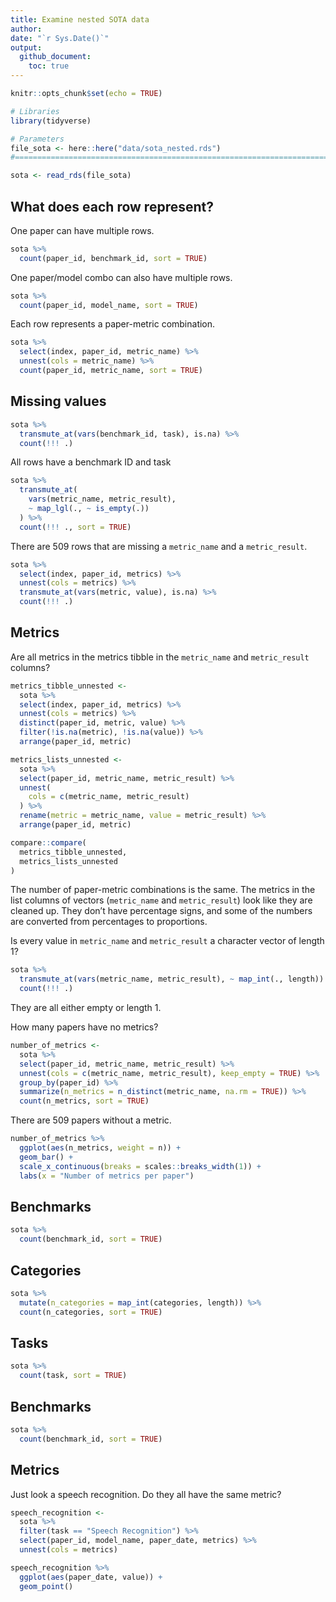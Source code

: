 ```yaml
---
title: Examine nested SOTA data
author: 
date: "`r Sys.Date()`"
output: 
  github_document:
    toc: true
---
```


```r
knitr::opts_chunk$set(echo = TRUE)
```

```r
# Libraries
library(tidyverse)

# Parameters
file_sota <- here::here("data/sota_nested.rds")
#===============================================================================

sota <- read_rds(file_sota)
```

## What does each row represent?

One paper can have multiple rows.

```r
sota %>% 
  count(paper_id, benchmark_id, sort = TRUE)
```

One paper/model combo can also have multiple rows.

```r
sota %>% 
  count(paper_id, model_name, sort = TRUE)
```

Each row represents a paper-metric combination.  

```r
sota %>% 
  select(index, paper_id, metric_name) %>% 
  unnest(cols = metric_name) %>% 
  count(paper_id, metric_name, sort = TRUE)
```

## Missing values

```r
sota %>% 
  transmute_at(vars(benchmark_id, task), is.na) %>% 
  count(!!! .)
```

All rows have a benchmark ID and task

```r
sota %>% 
  transmute_at(
    vars(metric_name, metric_result), 
    ~ map_lgl(., ~ is_empty(.))
  ) %>% 
  count(!!! ., sort = TRUE)
```

There are 509 rows that are missing a `metric_name` and a `metric_result`.

```r
sota %>% 
  select(index, paper_id, metrics) %>% 
  unnest(cols = metrics) %>% 
  transmute_at(vars(metric, value), is.na) %>% 
  count(!!! .)
```

## Metrics

Are all metrics in the metrics tibble in the `metric_name` and `metric_result` columns?

```r
metrics_tibble_unnested <-
  sota %>% 
  select(index, paper_id, metrics) %>% 
  unnest(cols = metrics) %>% 
  distinct(paper_id, metric, value) %>% 
  filter(!is.na(metric), !is.na(value)) %>% 
  arrange(paper_id, metric)

metrics_lists_unnested <-
  sota %>% 
  select(paper_id, metric_name, metric_result) %>% 
  unnest(
    cols = c(metric_name, metric_result)
  ) %>% 
  rename(metric = metric_name, value = metric_result) %>% 
  arrange(paper_id, metric)

compare::compare(
  metrics_tibble_unnested, 
  metrics_lists_unnested
)
```

The number of paper-metric combinations is the same. The metrics in the list columns of vectors (`metric_name` and `metric_result`) look like they are cleaned up. They don't have percentage signs, and some of the numbers are converted from percentages to proportions. 

Is every value in `metric_name` and `metric_result` a character vector of length 1?

```r
sota %>% 
  transmute_at(vars(metric_name, metric_result), ~ map_int(., length)) %>% 
  count(!!! .)
```

They are all either empty or length 1.

How many papers have no metrics?

```r
number_of_metrics <-
  sota %>% 
  select(paper_id, metric_name, metric_result) %>% 
  unnest(cols = c(metric_name, metric_result), keep_empty = TRUE) %>% 
  group_by(paper_id) %>% 
  summarize(n_metrics = n_distinct(metric_name, na.rm = TRUE)) %>% 
  count(n_metrics, sort = TRUE)
```

There are 509 papers without a metric. 

```r
number_of_metrics %>% 
  ggplot(aes(n_metrics, weight = n)) +
  geom_bar() +
  scale_x_continuous(breaks = scales::breaks_width(1)) +
  labs(x = "Number of metrics per paper")
```

## Benchmarks

```r
sota %>% 
  count(benchmark_id, sort = TRUE)
```

## Categories

```r
sota %>% 
  mutate(n_categories = map_int(categories, length)) %>% 
  count(n_categories, sort = TRUE)
```


## Tasks

```r
sota %>% 
  count(task, sort = TRUE)
```

## Benchmarks

```r
sota %>% 
  count(benchmark_id, sort = TRUE)
```


## Metrics

Just look a speech recognition. Do they all have the same metric?

```r
speech_recognition <-
  sota %>% 
  filter(task == "Speech Recognition") %>% 
  select(paper_id, model_name, paper_date, metrics) %>% 
  unnest(cols = metrics)

speech_recognition %>% 
  ggplot(aes(paper_date, value)) +
  geom_point()
```

